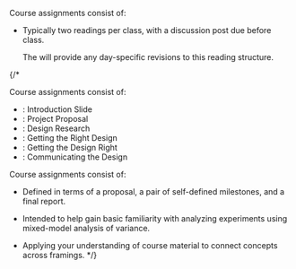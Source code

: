 
Course assignments consist of:

- <SiteLink linkKey={SiteLinks.assignmentsReadingsAndDiscussionPostsTop} />

  Typically two readings per class, with a discussion post due before class.

  The <SiteLink linkKey={SiteLinks.calendarTop} /> will provide any day-specific revisions to this reading structure.

{/*

Course assignments consist of:

- <SiteLink linkKey={SiteLinks.assignment_0_top} outerComponent="span" />: Introduction Slide
- <SiteLink linkKey={SiteLinks.milestone_1_top} outerComponent="span" />: Project Proposal
- <SiteLink linkKey={SiteLinks.milestone_2_top} outerComponent="span" />: Design Research
- <SiteLink linkKey={SiteLinks.milestone_3_top} outerComponent="span" />: Getting the Right Design
- <SiteLink linkKey={SiteLinks.milestone_4_top} outerComponent="span" />: Getting the Design Right
- <SiteLink linkKey={SiteLinks.milestone_5_top} outerComponent="span" />: Communicating the Design


Course assignments consist of:


- <SiteLink linkKey={SiteLinks.assignmentsProjectTop} />

  Defined in terms of a proposal, a pair of self-defined milestones, and a final report.

- <SiteLink linkKey={SiteLinks.assignmentsStatisticsLabTop} />

  Intended to help gain basic familiarity with analyzing experiments using mixed-model analysis of variance.

- <SiteLink linkKey={SiteLinks.assignmentsExamTop} />

  Applying your understanding of course material to connect concepts across framings.
*/}
